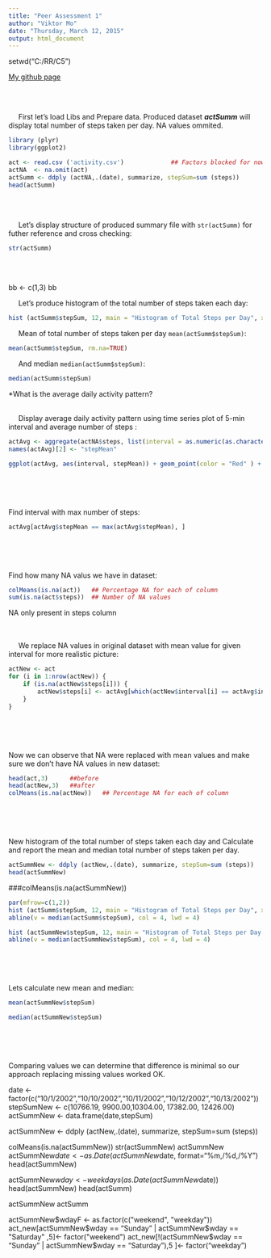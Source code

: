 ```yaml
---
title: "Peer Assessment 1"
author: "Viktor Mo"
date: "Thursday, March 12, 2015"
output: html_document
---
```


setwd("C:/RR/C5")

[My github page](https://github.com/dainova/RepData_PeerAssessment1)

<br><br>  


&nbsp;&nbsp;&nbsp;&nbsp;
First let's load Libs and Prepare data. Produced dataset **_actSumm_** will display total number of steps taken per day. NA values ommited.

```r
library (plyr)
library(ggplot2)

act <- read.csv ('activity.csv')             ## Factors blocked for now
actNA  <- na.omit(act)
actSumm <- ddply (actNA,.(date), summarize, stepSum=sum (steps))
head(actSumm)

```
<br><br>  

&nbsp;&nbsp;&nbsp;&nbsp;
Let's display  structure of produced summary file with `str(actSumm)` for futher reference and cross checking:

```r
str(actSumm)
```
<br><br>  

bb <- c(1,3)
bb

&nbsp;&nbsp;&nbsp;&nbsp;
Let's produce histogram of the total number of steps taken each day:

```r
hist (actSumm$stepSum, 12, main = "Histogram of Total Steps per Day", xlab = "Number of steps by ranges ",ylim=c(0,20))
```

&nbsp;&nbsp;&nbsp;&nbsp;
Mean of total number of steps taken per day `mean(actSumm$stepSum)`:
```r
mean(actSumm$stepSum, rm.na=TRUE)
```

&nbsp;&nbsp;&nbsp;&nbsp;
And median `median(actSumm$stepSum)`:
```r
median(actSumm$stepSum)
```



*What is the average daily activity pattern?
<br><br>

&nbsp;&nbsp;&nbsp;&nbsp;
Display  average daily activity pattern using time series plot of 5-min interval and average number of steps :


```r
actAvg <- aggregate(actNA$steps, list(interval = as.numeric(as.character(actNA$interval))), FUN = "mean")
names(actAvg)[2] <- "stepMean"

ggplot(actAvg, aes(interval, stepMean)) + geom_point(color = "Red" ) + labs(title = "5 min Interval plot", x = "5-min intervals", y = " Mean of Steps")


```
<br><br>
&nbsp;&nbsp;&nbsp;&nbsp;



Find interval with max  number of steps:

```r
actAvg[actAvg$stepMean == max(actAvg$stepMean), ]
```
<br><br>
&nbsp;&nbsp;&nbsp;&nbsp;



Find how many NA valus we have in dataset:
```r
colMeans(is.na(act))   ## Percentage NA for each of column
sum(is.na(act$steps))  ## Number of NA values 
```
NA only present in steps column

<br><br>&nbsp;&nbsp;&nbsp;&nbsp;
We replace NA values in original dataset with mean value for given interval for more realistic picture:
```r
actNew <- act 
for (i in 1:nrow(actNew)) {
    if (is.na(actNew$steps[i])) {
        actNew$steps[i] <- actAvg[which(actNew$interval[i] == actAvg$interval), ]$stepMean
    }
}
```
<br><br>&nbsp;&nbsp;&nbsp;&nbsp;


Now we can observe that NA were replaced with mean values and make sure we don't have NA values in new dataset:
```r
head(act,3)      ##before
head(actNew,3)   ##after
colMeans(is.na(actNew))   ## Percentage NA for each of column
```
<br><br>&nbsp;&nbsp;&nbsp;&nbsp;



New histogram of the total number of steps taken each day and Calculate and report the mean and median total number of steps taken per day. 
```r
actSummNew <- ddply (actNew,.(date), summarize, stepSum=sum (steps))
head(actSummNew)
```
###colMeans(is.na(actSummNew))

```r
par(mfrow=c(1,2))
hist (actSumm$stepSum, 12, main = "Histogram of Total Steps per Day", xlab = "Number of steps by ranges ",ylim=c(0,20))
abline(v = median(actSumm$stepSum), col = 4, lwd = 4)

hist (actSummNew$stepSum, 12, main = "Histogram of Total Steps per Day (no NA)", xlab = "Number of steps by ranges ")
abline(v = median(actSummNew$stepSum), col = 4, lwd = 4)
```
<br><br>&nbsp;&nbsp;&nbsp;&nbsp;

Lets calculate new mean and median:
```r
mean(actSummNew$stepSum)
```

```r
median(actSummNew$stepSum)
```
<br><br>&nbsp;&nbsp;&nbsp;&nbsp;


Comparing values we can determine that difference is minimal so our approach replacing missing values worked OK.


####################################################################################
 date <- factor(c("10/1/2002","10/10/2002","10/11/2002","10/12/2002","10/13/2002"))
 stepSumNew <- c(10766.19, 9900.00,10304.00, 17382.00, 12426.00)
 actSummNew <- data.frame(date,stepSum) 
 
actSummNew <- ddply (actNew,.(date), summarize, stepSum=sum (steps))

colMeans(is.na(actSummNew))
str(actSummNew)
actSummNew
actSummNew$date <-as.Date(actSummNew$date, format="%m,/%d,/%Y")
head(actSummNew)


actSummNew$wday <- weekdays(as.Date(actSummNew$date))
head(actSummNew)
head(actSumm)


actSummNew
actSumm

actSummNew$wdayF <- as.factor(c("weekend", "weekday"))
act_new[actSummNew$wday == "Sunday" | actSummNew$wday == "Saturday" ,5]<- factor("weekend")
act_new[!(actSummNew$wday == "Sunday" | actSummNew$wday == "Saturday"),5 ]<- factor("weekday")










